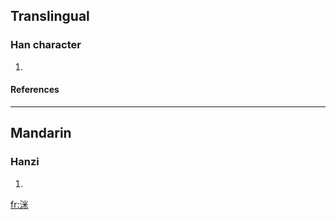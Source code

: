 ==Translingual==
===Han character===
{{Han char|rn=85|rad=水|as=06|sn=9|four=|canj=水火木 (EFD)}}
# {{defn|Han|sort=水06}}
====References====
{{Han ref|kx=0621.060|dkj=17393|dj=1017.050|hdz=31616.030|uh=6D23|ud=27939}}

----
==Mandarin==
===Hanzi===
{{cmn-hanzi|pin=[[mǐ]] ([[mi3]])|wg=mi<sup>3</sup>}}
# {{defn|Mandarin}}

[[fr:洣]]